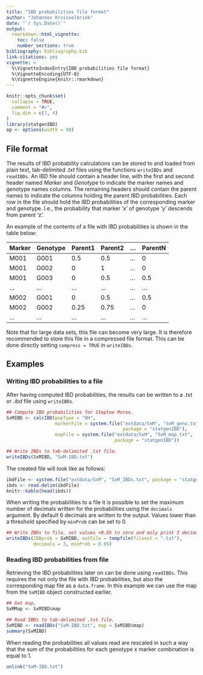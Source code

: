```yaml
---
title: "IBD probabilities file format"
author: "Johannes Kruisselbrink"
date: "`r Sys.Date()`"
output: 
  rmarkdown::html_vignette:
    toc: false
    number_sections: true
bibliography: bibliography.bib
link-citations: yes
vignette: >
  %\VignetteIndexEntry{IBD probabilities file format}
  %\VignetteEncoding{UTF-8}
  %\VignetteEngine{knitr::rmarkdown}
---
```


```r
knitr::opts_chunk$set(
  collapse = TRUE,
  comment = "#>",
  fig.dim = c(7, 4)
)
library(statgenIBD)
op <- options(width = 90)
```

## File format

The results of IBD probability calculations can be stored to and loaded from plain text, tab-delimited *.txt* files using the functions `writeIBDs` and `readIBDs`. An IBD file should contain a header line, with the first and second header named *Marker* and *Genotype* to indicate the marker names and genotype names columns. The remaining headers should contain the parent names to indicate the columns holding the parent IBD probabilities. Each row in the file should hold the IBD probabilities of the corresponding marker and genotype. I.e., the probability that marker 'x' of genotype 'y' descends from parent 'z'.

An example of the contents of a file with IBD probabilities is shown in the table below:

| Marker | Genotype | Parent1 | Parent2 | ... | ParentN |
|--------|----------|---------|---------|-----|---------|
| M001   | G001     | 0.5     | 0.5     | ... | 0       |
| M001   | G002     | 0       | 1       | ... | 0       |
| M001   | G003     | 0       | 0.5     | ... | 0.5     |
| ...    | ...      | ...     | ...     | ... | ...     |
| M002   | G001     | 0       | 0.5     | ... | 0.5     |
| M002   | G002     | 0.25    | 0.75    | ... | 0       |
| ...    | ...      | ...     | ...     | ... | ...     |

Note that for large data sets, this file can become very large. It is therefore recommended to store this file in a compressed file format. This can be done directly setting `compress = TRUE` in `writeIBDs`.

## Examples

### Writing IBD probabilities to a file

After having computed IBD probabilities, the results can be written to a *.txt* or *.ibd* file using `writeIBDs`.

```r
## Compute IBD probabilities for Steptoe Morex.
SxMIBD <- calcIBD(popType = "DH",
                  markerFile = system.file("extdata/SxM", "SxM_geno.txt",
                                           package = "statgenIBD"),
                  mapFile = system.file("extdata/SxM", "SxM_map.txt",
                                        package = "statgenIBD"))

## Write IBDs to tab-delimited .txt file.
writeIBDs(SxMIBD, "SxM-IBD.txt")
```

The created file will look like as follows:

```r
ibdFile <- system.file("extdata/SxM", "SxM_IBDs.txt", package = "statgenIBD")
ibds <- read.delim(ibdFile)
knitr::kable(head(ibds))
```

When writing the probabilities to a file it is possible to set the maximum number of decimals written for the probabilities using the `decimals` argument. By default 6 decimals are written to the output. Values lower than a threshold specified by `minProb` can be set to 0.

```r
## Write IBDs to file, set values <0.05 to zero and only print 3 decimals.
writeIBDs(IBDprob = SxMIBD, outFile = tempfile(fileext = ".txt"),
          decimals = 3, minProb = 0.05)
```

### Reading IBD probabilities from file

Retrieving the IBD probabilities later on can be done using `readIBDs`. This requires the not only the file with IBD probabilities, but also the corresponding map file as a `data.frame`. In this example we can use the map from the `SxMIBD` object constructed earlier.

```r
## Get map.
SxMMap <- SxMIBD$map

## Read IBDs to tab-delimited .txt file.
SxMIBD <- readIBDs("SxM-IBD.txt", map = SxMIBD$map)
summary(SxMIBD)
```

When reading the probabilities all values read are rescaled in such a way that the sum of the probabilities for each genotype x marker combination is equal to 1.

```r
unlink("SxM-IBD.txt")
```
